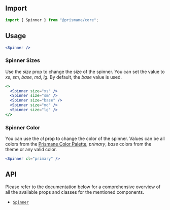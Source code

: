 ## Import

```js
import { Spinner } from "@prismane/core";
```

## Usage

```jsx preview
<Spinner />
```

### Spinner Sizes

Use the _size_ prop to change the size of the spinner. You can set the value to _xs_, _sm_, _base_, _md_, _lg_. By default, the _base_ value is used.

```jsx preview
<>
  <Spinner size="xs" />
  <Spinner size="sm" />
  <Spinner size="base" />
  <Spinner size="md" />
  <Spinner size="lg" />
</>
```

### Spinner Color

You can use the _cl_ prop to change the color of the spinner. Values can be all colors from the [Prismane Color Palette](/docs/styling/color-palette), _primary_, _base_ colors from the theme or any valid color.

```jsx preview
<Spinner cl="primary" />
```

## API

Please refer to the documentation below for a comprehensive overview of all the available props and classes for the mentioned components.

- [`Spinner`](/docs/components-api/spinner-api)

